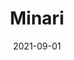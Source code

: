 ---
title: "Minari"
slug: minari
excerpt: ""
category: "Review"
subcategory: "Film"
featuredImage: https://res.cloudinary.com/dbi2zounq/image/upload/v1631177273/titles/minari_uhk7h3.png
growthStage: "Sprout"
listingOnly: true
date: 2021-09-01
tags:
 - film
 - identity
---